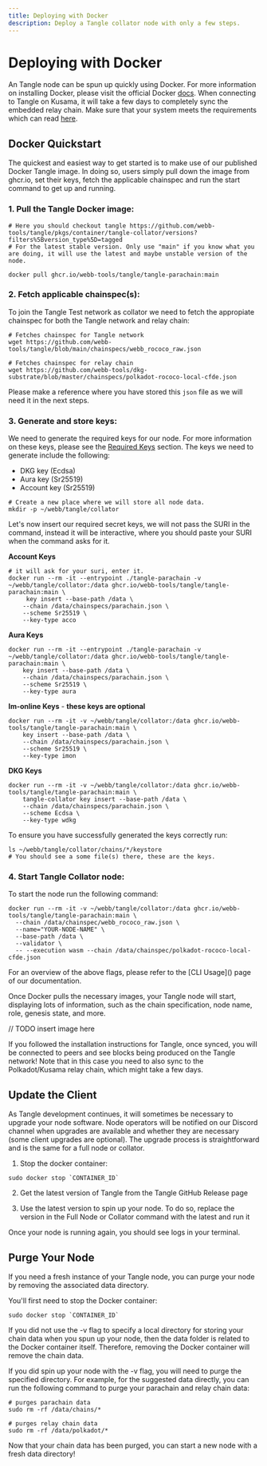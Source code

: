 ```yaml
---
title: Deploying with Docker
description: Deploy a Tangle collator node with only a few steps.
---
```



# Deploying with Docker

An Tangle node can be spun up quickly using Docker. For more information on installing Docker,
please visit the official Docker [docs](https://docs.docker.com/get-docker/). When connecting to Tangle on Kusama, it will take a few days to completely
sync the embedded relay chain. Make sure that your system meets the requirements which can read [here](https://docs.webb.tools/v1/node-operators/run-node/overview/#requirements).

## Docker Quickstart

The quickest and easiest way to get started is to make use of our published Docker Tangle image. In doing so, users simply pull down the image from ghcr.io, 
set their keys, fetch the applicable chainspec and run the start command to get up and running. 

### **1. Pull the Tangle Docker image:** 

```
# Here you should checkout tangle https://github.com/webb-tools/tangle/pkgs/container/tangle-collator/versions?filters%5Bversion_type%5D=tagged
# For the latest stable version. Only use "main" if you know what you are doing, it will use the latest and maybe unstable version of the node. 
 
docker pull ghcr.io/webb-tools/tangle/tangle-parachain:main
```

### **2. Fetch applicable chainspec(s):**

To join the Tangle Test network as collator we need to fetch the appropiate chainspec for both the Tangle network and relay chain: 

```
# Fetches chainspec for Tangle network 
wget https://github.com/webb-tools/tangle/blob/main/chainspecs/webb_rococo_raw.json
```

```
# Fetches chainspec for relay chain
wget https://github.com/webb-tools/dkg-substrate/blob/master/chainspecs/polkadot-rococo-local-cfde.json
```

Please make a reference where you have stored this `json` file as we will need it in the next steps. 

### **3. Generate and store keys:**

We need to generate the required keys for our node. For more information on these keys, please see the [Required Keys]() section. 
The keys we need to generate include the following:
- DKG key (Ecdsa)
- Aura key (Sr25519)
- Account key (Sr25519)

```
# Create a new place where we will store all node data.
mkdir -p ~/webb/tangle/collator
```

Let's now insert our required secret keys, we will not pass the SURI in the command, instead it will be interactive, where you
should paste your SURI when the command asks for it.

**Account Keys**
```
# it will ask for your suri, enter it. 
docker run --rm -it --entrypoint ./tangle-parachain -v ~/webb/tangle/collator:/data ghcr.io/webb-tools/tangle/tangle-parachain:main \
     key insert --base-path /data \
    --chain /data/chainspecs/parachain.json \
    --scheme Sr25519 \
    --key-type acco
```

**Aura Keys**
```
docker run --rm -it --entrypoint ./tangle-parachain -v ~/webb/tangle/collator:/data ghcr.io/webb-tools/tangle/tangle-parachain:main \
    key insert --base-path /data \
    --chain /data/chainspecs/parachain.json \
    --scheme Sr25519 \
    --key-type aura
```
**Im-online Keys** - __these keys are optional__
```
docker run --rm -it -v ~/webb/tangle/collator:/data ghcr.io/webb-tools/tangle/tangle-parachain:main \
    key insert --base-path /data \
    --chain /data/chainspecs/parachain.json \
    --scheme Sr25519 \
    --key-type imon
```

**DKG Keys**
```
docker run --rm -it -v ~/webb/tangle/collator:/data ghcr.io/webb-tools/tangle/tangle-parachain:main \
    tangle-collator key insert --base-path /data \
    --chain /data/chainspecs/parachain.json \
    --scheme Ecdsa \
    --key-type wdkg
```

To ensure you have successfully generated the keys correctly run:
```
ls ~/webb/tangle/collator/chains/*/keystore
# You should see a some file(s) there, these are the keys.
```

### **4. Start Tangle Collator node:**

To start the node run the following command:

```
docker run --rm -it -v ~/webb/tangle/collator:/data ghcr.io/webb-tools/tangle/tangle-parachain:main \
  --chain /data/chainspec/webb_rococo_raw.json \
  --name="YOUR-NODE-NAME" \
  --base-path /data \
  --validator \
  -- --execution wasm --chain /data/chainspec/polkadot-rococo-local-cfde.json
```

<Callout type="info">
  For an overview of the above flags, please refer to the [CLI Usage]() page of our documentation.
</Callout>

Once Docker pulls the necessary images, your Tangle node will start, displaying lots of information, 
such as the chain specification, node name, role, genesis state, and more.


// TODO insert image here

If you followed the installation instructions for Tangle, once synced, you will be connected to peers and see 
blocks being produced on the Tangle network! Note that in this case you need to also sync to the Polkadot/Kusama 
relay chain, which might take a few days.

## Update the Client
As Tangle development continues, it will sometimes be necessary to upgrade your node software. Node operators will be notified 
on our Discord channel when upgrades are available and whether they are necessary (some client upgrades are optional). 
The upgrade process is straightforward and is the same for a full node or collator.

1. Stop the docker container:
```
sudo docker stop `CONTAINER_ID`
```

2. Get the latest version of Tangle from the Tangle GitHub Release page

3. Use the latest version to spin up your node. To do so, replace the version in the Full Node or Collator command with the latest and run it

Once your node is running again, you should see logs in your terminal.

## Purge Your Node
If you need a fresh instance of your Tangle node, you can purge your node by removing the associated data directory.

You'll first need to stop the Docker container:
```
sudo docker stop `CONTAINER_ID`
```

If you did not use the -v flag to specify a local directory for storing your chain data when you spun up your node, then the data folder is related 
to the Docker container itself. Therefore, removing the Docker container will remove the chain data.

If you did spin up your node with the -v flag, you will need to purge the specified directory. For example, for the suggested data directly, 
you can run the following command to purge your parachain and relay chain data:

```
# purges parachain data
sudo rm -rf /data/chains/*
```

```
# purges relay chain data
sudo rm -rf /data/polkadot/*
```

Now that your chain data has been purged, you can start a new node with a fresh data directory! 